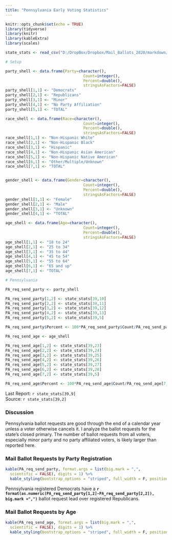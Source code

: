 ```yaml
---
title: "Pennsylvania Early Voting Statistics"
---
```

```r
knitr::opts_chunk$set(echo = TRUE)
library(tidyverse)
library(knitr)
library(kableExtra)
library(scales)

state_stats <- read_csv("D:/DropBox/Dropbox/Mail_Ballots_2020/markdown/2020G_Early_Vote.csv")

# Setup

party_shell <- data.frame(Party=character(),
                                  Count=integer(),
                                  Percent=double(),
                                  stringsAsFactors=FALSE)
party_shell[1,1] <- "Democrats"
party_shell[2,1] <- "Republicans"
party_shell[3,1] <- "Minor"
party_shell[4,1] <- "No Party Affiliation"
party_shell[5,1] <- "TOTAL"

race_shell <- data.frame(Race=character(),
                                  Count=integer(),
                                  Percent=double(),
                                  stringsAsFactors=FALSE)
race_shell[1,1] <- "Non-Hispanic White"
race_shell[2,1] <- "Non-Hispanic Black"
race_shell[3,1] <- "Hispanic"
race_shell[4,1] <- "Non-Hispanic Asian American"
race_shell[5,1] <- "Non-Hispanic Native American"
race_shell[6,1] <- "Other/Multiple/Unknown"
race_shell[7,1] <- "TOTAL"


gender_shell <- data.frame(Gender=character(),
                                  Count=integer(),
                                  Percent=double(),
                                  stringsAsFactors=FALSE)
gender_shell[1,1] <- "Female"
gender_shell[2,1] <- "Male"
gender_shell[3,1] <- "Unknown"
gender_shell[4,1] <- "TOTAL"

age_shell <- data.frame(Age=character(),
                                  Count=integer(),
                                  Percent=double(),
                                  stringsAsFactors=FALSE)
age_shell[1,1] <- "18 to 24"
age_shell[2,1] <- "25 to 34"
age_shell[3,1] <- "35 to 44"
age_shell[4,1] <- "45 to 54"
age_shell[5,1] <- "55 to 64"
age_shell[6,1] <- "65 and up"
age_shell[7,1] <- "TOTAL"

# Pennsylvania

PA_req_send_party <- party_shell

PA_req_send_party[1,2] <- state_stats[39,10] 
PA_req_send_party[2,2] <- state_stats[39,11] 
PA_req_send_party[3,2] <- state_stats[39,12] 
PA_req_send_party[4,2] <- state_stats[39,13] 
PA_req_send_party[5,2] <- state_stats[39,5] 

PA_req_send_party$Percent <- 100*PA_req_send_party$Count/PA_req_send_party[5,2]

PA_req_send_age <- age_shell

PA_req_send_age[1,2] <- state_stats[39,23] 
PA_req_send_age[2,2] <- state_stats[39,24] 
PA_req_send_age[3,2] <- state_stats[39,25] 
PA_req_send_age[4,2] <- state_stats[39,26] 
PA_req_send_age[5,2] <- state_stats[39,27] 
PA_req_send_age[6,2] <- state_stats[39,28] 
PA_req_send_age[7,2] <- state_stats[39,5] 

PA_req_send_age$Percent <- 100*PA_req_send_age$Count/PA_req_send_age[7,2]
```
Last Report: `r state_stats[39,9]`  
Source:  `r state_stats[39,2]`

### Discussion

Pennsylvania ballot requests are good through the end of a calendar year unless a voter otherwise cancels it. I analyze the ballot requests for the state's closed primary. The number of ballot requests from all voters, especially minor party and no party affiliated voters, is likely larger than reported here.

### Mail Ballot Requests by Party Registration

``` r
kable(PA_req_send_party, format.args = list(big.mark = ",", 
  scientific = FALSE), digits = 1) %>%
  kable_styling(bootstrap_options = "striped", full_width = F, position = "left")
```

Pennsylvania registered Democrats have a **`r format(as.numeric(PA_req_send_party[1,2]-PA_req_send_party[2,2]), big.mark =",")`** ballot request lead over registered Republicans.

### Mail Ballot Requests by Age

``` r
kable(PA_req_send_age, format.args = list(big.mark = ",", 
  scientific = FALSE), digits = 1) %>%
  kable_styling(bootstrap_options = "striped", full_width = F, position = "left")
```


